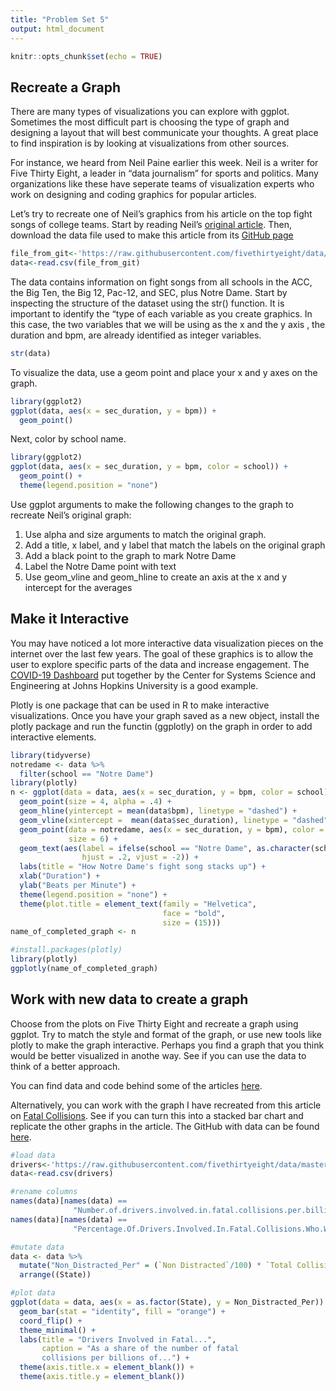 ```yaml
---
title: "Problem Set 5"
output: html_document
---
```

```r
knitr::opts_chunk$set(echo = TRUE)
```

## Recreate a Graph

There are many types of visualizations you can explore with ggplot. Sometimes the most difficult part is choosing the type of graph and designing a layout that will best communicate your thoughts. A great place to find inspiration is by looking at visualizations from other sources.

For instance, we heard from Neil Paine earlier this week. Neil is a writer for Five Thirty Eight, a leader in "data journalism" for sports and politics. Many organizations like these have seperate teams of visualization experts who work on designing and coding graphics for popular articles. 

Let's try to recreate one of Neil's graphics from his article on the top fight songs of college teams. Start by reading Neil's [original article](https://projects.fivethirtyeight.com/college-fight-song-lyrics/). Then, download the data file used to make this article from its [GitHub page](https://github.com/fivethirtyeight/data/tree/master/fight-songs)

```r
file_from_git<-'https://raw.githubusercontent.com/fivethirtyeight/data/master/fight-songs/fight-songs.csv'
data<-read.csv(file_from_git)

```



The data contains information on fight songs from all schools in the ACC, the Big Ten, the Big 12, Pac-12, and SEC, plus Notre Dame. Start by inspecting the structure of the dataset using the str() function. It is important to identify the "type of each variable as you create graphics. In this case, the two variables that we will be using as the x and the y axis , the duration and bpm, are already identified as integer variables.


```r
str(data)
```

To visualize the data, use a geom point and place your x and y axes on the graph. 


```r
library(ggplot2)
ggplot(data, aes(x = sec_duration, y = bpm)) +
  geom_point()

```

Next, color by school name.

```r
library(ggplot2)
ggplot(data, aes(x = sec_duration, y = bpm, color = school)) +
  geom_point() +
  theme(legend.position = "none")

```

Use ggplot arguments to make the following changes to the graph to recreate Neil's original graph:

1. Use alpha and size arguments to match the original graph.
2. Add a title, x label, and y label that match the labels on the original graph
4. Add a black point to the graph to mark Notre Dame
5. Label the Notre Dame point with text
6. Use geom_vline and geom_hline to create an axis at the x and y intercept for the averages

## Make it Interactive

You may have noticed a lot more interactive data visualization pieces on the internet over the last few years. The goal of these graphics is to allow the user to explore specific parts of the data and increase engagement. The [COVID-19 Dashboard](https://coronavirus.jhu.edu/map.html) put together by the Center for Systems Science and Engineering at Johns Hopkins University is a good example.

Plotly is one package that can be used in R to make interactive visualizations. Once you have your graph saved as a new object, install the plotly package and run the functin (ggplotly) on the graph in order to add interactive elements.

```r
library(tidyverse)
notredame <- data %>%
  filter(school == "Notre Dame")
library(plotly)
n <- ggplot(data = data, aes(x = sec_duration, y = bpm, color = school)) +
  geom_point(size = 4, alpha = .4) +
  geom_hline(yintercept = mean(data$bpm), linetype = "dashed") +
  geom_vline(xintercept =  mean(data$sec_duration), linetype = "dashed") +
  geom_point(data = notredame, aes(x = sec_duration, y = bpm), color = 'black',
             size = 6) +
  geom_text(aes(label = ifelse(school == "Notre Dame", as.character(school), ''),
                hjust = .2, vjust = -2)) +
  labs(title = "How Notre Dame's fight song stacks up") +
  xlab("Duration") +
  ylab("Beats per Minute") +
  theme(legend.position = "none") +
  theme(plot.title = element_text(family = "Helvetica",
                                  face = "bold",
                                  size = (15))) 
name_of_completed_graph <- n
```

```r
#install.packages(plotly)
library(plotly)
ggplotly(name_of_completed_graph)

```


## Work with new data to create a graph


Choose from the plots on Five Thirty Eight and recreate a graph using ggplot. Try to match the style and format of the graph, or use new tools like plotly to make the graph interactive. Perhaps you find a graph that you think would be better visualized in anothe way. See if you can use the data to think of a better approach.

You can find data and code behind some of the articles [here](https://data.fivethirtyeight.com/).

Alternatively, you can work with the graph I have recreated from this article on [Fatal Collisions](https://fivethirtyeight.com/features/which-state-has-the-worst-drivers/). See if you can turn this into a stacked bar chart and replicate the other graphs in the article. The GitHub with data can be found [here](https://github.com/fivethirtyeight/data/tree/master/bad-drivers).

```r

#load data
drivers<-'https://raw.githubusercontent.com/fivethirtyeight/data/master/bad-drivers/bad-drivers.csv'
data<-read.csv(drivers)

#rename columns
names(data)[names(data) == 
              "Number.of.drivers.involved.in.fatal.collisions.per.billion.miles"] <- "Total Collisions"
names(data)[names(data) == 
              "Percentage.Of.Drivers.Involved.In.Fatal.Collisions.Who.Were.Not.Distracted"] <- 'Non Distracted'

#mutate data
data <- data %>%
  mutate("Non_Distracted_Per" = (`Non Distracted`/100) * `Total Collisions`) %>%
  arrange((State))

#plot data
ggplot(data = data, aes(x = as.factor(State), y = Non_Distracted_Per)) +
  geom_bar(stat = "identity", fill = "orange") +
  coord_flip() +
  theme_minimal() +
  labs(title = "Drivers Involved in Fatal...",
       caption = "As a share of the number of fatal 
       collisions per billions of...") +
  theme(axis.title.x = element_blank()) +
  theme(axis.title.y = element_blank())

```

